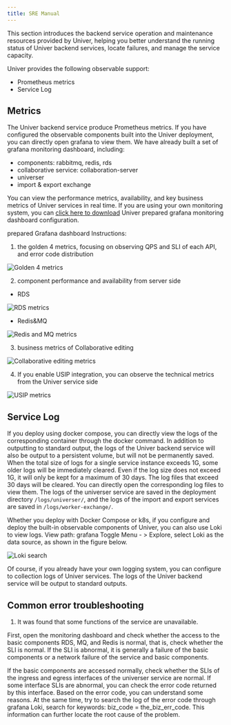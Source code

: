 ```yaml
---
title: SRE Manual
---
```


This section introduces the backend service operation and maintenance resources provided by Univer, helping you better understand the running status of Univer backend services, locate failures, and manage the service capacity.

Univer provides the following observable support:

- Prometheus metrics
- Service Log

## Metrics

The Univer backend service produce Prometheus metrics. If you have configured the observable components built into the Univer deployment, you can directly open grafana to view them. We have already built a set of grafana monitoring dashboard, including:

- components: rabbitmq, redis, rds
- collaborative service: collaboration-server
- universer
- import & export exchange

You can view the performance metrics, availability, and key business metrics of Univer services in real time. If you are using your own monitoring system, you can [click here to download](https://release-univer.oss-cn-shenzhen.aliyuncs.com/release/univer-grafana-dashboards.tar.gz) Univer prepared grafana monitoring dashboard configuration.

prepared Grafana dashboard Instructions:

1. the golden 4 metrics, focusing on observing QPS and SLI of each API, and error code distribution

![Golden 4 metrics](@/content/guides/shared/getting-started/pro/sre-manual/golden-4-metrics.png)

2. component performance and availability from server side

- RDS

![RDS metrics](@/content/guides/shared/getting-started/pro/sre-manual/rds-metrics.png)

- Redis&MQ

![Redis and MQ metrics](@/content/guides/shared/getting-started/pro/sre-manual/redis-and-mq.png)

3. business metrics of Collaborative editing

![Collaborative editing metrics](@/content/guides/shared/getting-started/pro/sre-manual/collaboration-edit-metrics.png)

4. If you enable USIP integration, you can observe the technical metrics from the Univer service side

![USIP metrics](@/content/guides/shared/getting-started/pro/sre-manual/usip-metrics.png)

## Service Log

If you deploy using docker compose, you can directly view the logs of the corresponding container through the docker command. In addition to outputting to standard output, the logs of the Univer backend service will also be output to a persistent volume, but will not be permanently saved. When the total size of logs for a single service instance exceeds 1G, some older logs will be immediately cleared. Even if the log size does not exceed 1G, it will only be kept for a maximum of 30 days. The log files that exceed 30 days will be cleared. You can directly open the corresponding log files to view them. The logs of the universer service are saved in the deployment directory `/logs/universer/`, and the logs of the import and export services are saved in `/logs/worker-exchange/`.

Whether you deploy with Docker Compose or k8s, if you configure and deploy the built-in observable components of Univer, you can also use Loki to view logs. View path: grafana Toggle Menu - > Explore, select Loki as the data source, as shown in the figure below.

![Loki search](@/content/guides/shared/getting-started/pro/sre-manual/loki-search.png)

Of course, if you already have your own logging system, you can configure to collection logs of Univer services. The logs of the Univer backend service will be output to standard outputs.

## Common error troubleshooting

1. It was found that some functions of the service are unavailable.

First, open the monitoring dashboard and check whether the access to the basic components RDS, MQ, and Redis is normal, that is, check whether the SLI is normal. If the SLI is abnormal, it is generally a failure of the basic components or a network failure of the service and basic components.

If the basic components are accessed normally, check whether the SLIs of the ingress and egress interfaces of the universer service are normal. If some interface SLIs are abnormal, you can check the error code returned by this interface. Based on the error code, you can understand some reasons. At the same time, try to search the log of the error code through grafana Loki, search for keywords: biz_code = the_biz_err_code. This information can further locate the root cause of the problem.
